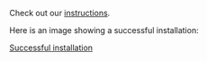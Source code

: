 
Check out our [instructions](../installation.mdx).

Here is an image showing a successful installation:

[Successful installation](../installation.png)
